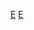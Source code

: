 {{Commons category|The Everly Brothers}}
{{cat more|埃弗里兄弟}}

[[Category:美国摇滚乐团|E]]
[[Category:美国乡村音乐组合|E]]